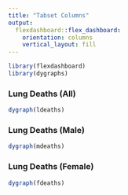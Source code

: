 ```yaml
---
title: "Tabset Columns"
output: 
  flexdashboard::flex_dashboard:
    orientation: columns
    vertical_layout: fill
---
```


```r
library(flexdashboard)
library(dygraphs)
```

### Lung Deaths (All)
```r
dygraph(ldeaths)
```

### Lung Deaths (Male)
```r
dygraph(mdeaths)
```

### Lung Deaths (Female)
```r
dygraph(fdeaths)
```

